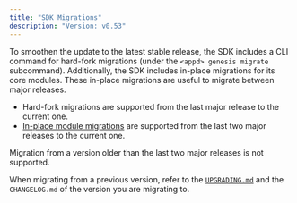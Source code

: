 ```yaml
---
title: "SDK Migrations"
description: "Version: v0.53"
---
```


To smoothen the update to the latest stable release, the SDK includes a CLI command for hard-fork migrations (under the `<appd> genesis migrate` subcommand). Additionally, the SDK includes in-place migrations for its core modules. These in-place migrations are useful to migrate between major releases.

* Hard-fork migrations are supported from the last major release to the current one.
* [In-place module migrations](https://docs.cosmos.network/main/core/upgrade#overwriting-genesis-functions) are supported from the last two major releases to the current one.

Migration from a version older than the last two major releases is not supported.

When migrating from a previous version, refer to the [`UPGRADING.md`](/v0.53/build/migrations/02-upgrading.md) and the `CHANGELOG.md` of the version you are migrating to.
